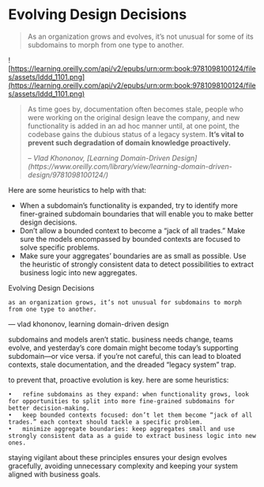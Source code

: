 # Evolving Design Decisions

> As an organization grows and evolves, it’s not unusual for some of its subdomains to morph from one type to another.

![https://learning.oreilly.com/api/v2/epubs/urn:orm:book:9781098100124/files/assets/lddd_1101.png](https://learning.oreilly.com/api/v2/epubs/urn:orm:book:9781098100124/files/assets/lddd_1101.png)

> As time goes by, documentation often becomes stale, people who were working on the original design leave the company,
> and new functionality is added in an ad hoc manner until, at one point, the codebase gains the dubious status of a legacy system.
> **It’s vital to prevent such degradation of domain knowledge proactively.**
>
> <cite>
>   – Vlad Khononov, [Learning Domain-Driven
>   Design](https://www.oreilly.com/library/view/learning-domain-driven-design/9781098100124/)
> </cite>

Here are some heuristics to help with that:

- When a subdomain’s functionality is expanded, try to identify more finer-grained subdomain boundaries that will enable you to make better design decisions.
- Don’t allow a bounded context to become a “jack of all trades.” Make sure the models encompassed by bounded contexts are focused to solve specific problems.
- Make sure your aggregates’ boundaries are as small as possible. Use the heuristic of strongly consistent data to detect possibilities to extract business logic into new aggregates.

Evolving Design Decisions

    as an organization grows, it’s not unusual for subdomains to morph from one type to another.

— vlad khononov, learning domain-driven design

subdomains and models aren’t static. business needs change, teams evolve, and yesterday’s core domain might become today’s supporting subdomain—or vice versa. if you’re not careful, this can lead to bloated contexts, stale documentation, and the dreaded “legacy system” trap.

to prevent that, proactive evolution is key. here are some heuristics:

    •	refine subdomains as they expand: when functionality grows, look for opportunities to split into more fine-grained subdomains for better decision-making.
    •	keep bounded contexts focused: don’t let them become “jack of all trades.” each context should tackle a specific problem.
    •	minimize aggregate boundaries: keep aggregates small and use strongly consistent data as a guide to extract business logic into new ones.

staying vigilant about these principles ensures your design evolves gracefully, avoiding unnecessary complexity and keeping your system aligned with business goals.

